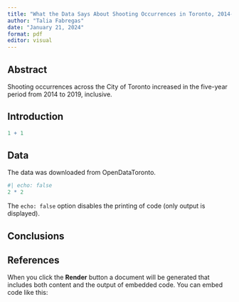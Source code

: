 ```yaml
---
title: "What the Data Says About Shooting Occurrences in Toronto, 2014-2019"
author: "Talia Fabregas"
date: "January 21, 2024"
format: pdf
editor: visual
---
```


## Abstract

Shooting occurrences across the City of Toronto increased in the five-year period from 2014 to 2019, inclusive.

## Introduction 

```r
1 + 1
```

## Data 

The data was downloaded from OpenDataToronto.

```r
#| echo: false
2 * 2
```

The `echo: false` option disables the printing of code (only output is displayed).

## Conclusions

## References 

When you click the **Render** button a document will be generated that includes both content and the output of embedded code. You can embed code like this:
